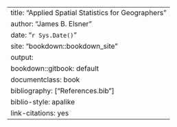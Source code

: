 ---
title: "Applied Spatial Statistics for Geographers"
author: "James B. Elsner"
date: "`r Sys.Date()`"
site: "bookdown::bookdown_site"
output:
  bookdown::gitbook: default
documentclass: book
bibliography: ["References.bib"]
biblio-style: apalike
link-citations: yes
---